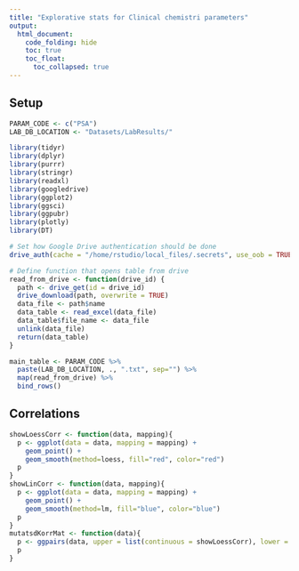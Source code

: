 ```yaml
---
title: "Explorative stats for Clinical chemistri parameters"
output: 
  html_document:
    code_folding: hide
    toc: true
    toc_float:
      toc_collapsed: true
---
```


## Setup

```r
PARAM_CODE <- c("PSA")
LAB_DB_LOCATION <- "Datasets/LabResults/"
```

```r
library(tidyr)
library(dplyr)
library(purrr)
library(stringr)
library(readxl)
library(googledrive)
library(ggplot2)
library(ggsci)
library(ggpubr)
library(plotly)
library(DT)
```

```r
# Set how Google Drive authentication should be done
drive_auth(cache = "/home/rstudio/local_files/.secrets", use_oob = TRUE)
```

```r
# Define function that opens table from drive
read_from_drive <- function(drive_id) {
  path <- drive_get(id = drive_id)
  drive_download(path, overwrite = TRUE)
  data_file <- path$name
  data_table <- read_excel(data_file)
  data_table$file_name <- data_file
  unlink(data_file)
  return(data_table)
}

```

```r
main_table <- PARAM_CODE %>%
  paste(LAB_DB_LOCATION, ., ".txt", sep="") %>%
  map(read_from_drive) %>%
  bind_rows()
```

## Correlations

```r
showLoessCorr <- function(data, mapping){
  p <- ggplot(data = data, mapping = mapping) + 
    geom_point() + 
    geom_smooth(method=loess, fill="red", color="red")
  p
}
showLinCorr <- function(data, mapping){
  p <- ggplot(data = data, mapping = mapping) + 
    geom_point() + 
    geom_smooth(method=lm, fill="blue", color="blue")
  p
}
mutatsdKorrMat <- function(data){
  p <- ggpairs(data, upper = list(continuous = showLoessCorr), lower = list(continuous = showLinCorr))
  p
}
```
